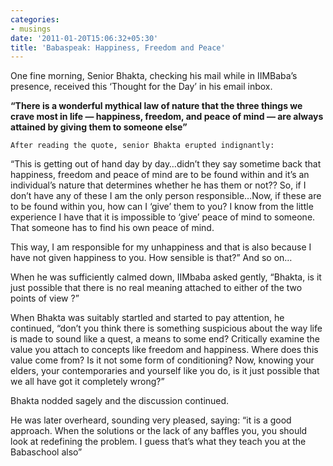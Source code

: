 ```yaml
---
categories:
- musings
date: '2011-01-20T15:06:32+05:30'
title: 'Babaspeak: Happiness, Freedom and Peace'
---
```


One fine morning, Senior Bhakta, checking his mail while in IIMBaba’s presence, received this ‘Thought for the Day’ in his email inbox.

 **“There is a wonderful mythical law of nature that the three things we crave most in life — happiness, freedom, and peace of mind — are always attained by giving them to someone else”**

    After reading the quote, senior Bhakta erupted indignantly:

 “This is getting out of hand day by day…didn’t they say sometime back that happiness, freedom and peace of mind are to be found within and it’s an individual’s nature that determines whether he has them or not?? So, if I don’t have any of these I am the only person responsible…Now, if these are to be found within you, how can I ‘give’ them to you? I know from the little experience I have that it is impossible to ‘give’ peace of mind to someone. That someone has to find his own peace of mind.

 This way, I am responsible for my unhappiness and that is also because I have not given happiness to you. How sensible is that?” And so on…

 When he was sufficiently calmed down, IIMbaba asked gently, “Bhakta, is it just possible that there is no real meaning attached to either of the two points of view ?”

 When Bhakta was suitably startled and started to pay attention, he continued, “don’t you think there is something suspicious about the way life is made to sound like a quest, a means to some end? Critically examine the value you attach to concepts like freedom and happiness. Where does this value come from? Is it not some form of conditioning? Now, knowing your elders, your contemporaries and yourself like you do, is it just possible that we all have got it completely wrong?”

 Bhakta nodded sagely and the discussion continued.

 He was later overheard, sounding very pleased, saying: “it is a good approach. When the solutions or the lack of any baffles you, you should look at redefining the problem. I guess that’s what they teach you at the Babaschool also”

<!--
post-318
https://venugvgk.wordpress.com/2011/01/20/babaspeak-happiness-freedom-and-peace/
-->
